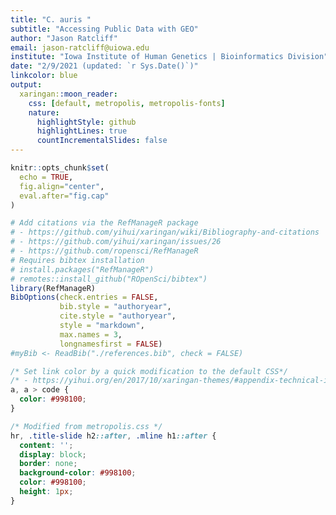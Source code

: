 ```yaml
---
title: "C. auris "
subtitle: "Accessing Public Data with GEO"
author: "Jason Ratcliff"
email: jason-ratcliff@uiowa.edu
institute: "Iowa Institute of Human Genetics | Bioinformatics Division"
date: "2/9/2021 (updated: `r Sys.Date()`)"
linkcolor: blue
output:
  xaringan::moon_reader:
    css: [default, metropolis, metropolis-fonts]
    nature:
      highlightStyle: github
      highlightLines: true
      countIncrementalSlides: false
---
```


```r
knitr::opts_chunk$set(
  echo = TRUE,
  fig.align="center",
  eval.after="fig.cap"
)

# Add citations via the RefManageR package
# - https://github.com/yihui/xaringan/wiki/Bibliography-and-citations
# - https://github.com/yihui/xaringan/issues/26
# - https://github.com/ropensci/RefManageR
# Requires bibtex installation
# install.packages("RefManageR")
# remotes::install_github("ROpenSci/bibtex")
library(RefManageR)
BibOptions(check.entries = FALSE,
           bib.style = "authoryear",
           cite.style = "authoryear",
           style = "markdown",
           max.names = 3,
           longnamesfirst = FALSE)
#myBib <- ReadBib("./references.bib", check = FALSE)
```

```css
/* Set link color by a quick modification to the default CSS*/
/* - https://yihui.org/en/2017/10/xaringan-themes/#appendix-technical-instructions-for-contributors */
a, a > code {
  color: #998100;
}

/* Modified from metropolis.css */
hr, .title-slide h2::after, .mline h1::after {
  content: '';
  display: block;
  border: none;
  background-color: #998100;
  color: #998100;
  height: 1px;
}
```
